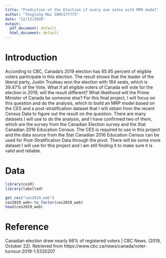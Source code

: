 ---
title: "Prediction of the Election if every one votes with MPR model"
author: "Tenglong Mai 1005177773"
date: "22/12/2020"
output:
  pdf_document: default
  html_document: default
---

# Introduction

According to CBC, Canada's 2019 election has 65.95 percent of eligible voters participate in this election. The result shows that the leader of the liberal party, Justin Trudeau won the election with 184 seats, which is 39.47% of the Vote. What if all eligible voters of Canada will vote for the election in 2019, will the result different? What likelihood will the Prime Minister of Canada be someone else? For this final project, I will focus on this question and do the analysis, which to build an MRP model based on the CES and a post-stratification dataset that I will obtain from the recent Census Data to figure out the result on the question.
There are many datasets I will use to do the analysis, and I have confirmed two of them, which are the survey from the Canadian Election survey and the Stat Canadian 2016 Education Census. The CES is required to use in this project and the data source from the Stat Canadian 2016 Education Census can be used for Post-Stratification Data through the pivot. There will be some more dataset I will use for this project and I am still finding it to make sure it is valid and reliable.

# Data
```{r,echo=FALSE}
library(cesR)
library(labelled)

get_ces("ces2019_web")
ces2019_web<-to_factor(ces2019_web)
head(ces2019_web)
```

# Reference
Canadian election drew nearly 66% of registered voters | CBC News. (2019, October 22). Retrieved from https://www.cbc.ca/news/canada/voter-turnout-2019-1.5330207

